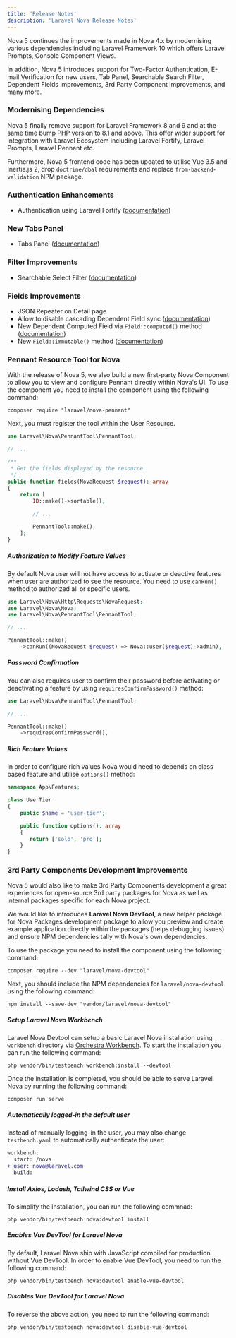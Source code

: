 ```yaml
---
title: 'Release Notes'
description: 'Laravel Nova Release Notes'
---
```


Nova 5 continues the improvements made in Nova 4.x by modernising various dependencies including Laravel Framework 10 which offers Laravel Prompts, Console Component Views.

In addition, Nova 5 introduces support for Two-Factor Authentication, E-mail Verification for new users, Tab Panel, Searchable Search Filter, Dependent Fields improvements, 3rd Party Component improvements, and many more.

### Modernising Dependencies

Nova 5 finally remove support for Laravel Framework 8 and 9 and at the same time bump PHP version to 8.1 and above. This offer wider support for integration with Laravel Ecosystem including Laravel Fortify, Laravel Prompts, Laravel Pennant etc.

Furthermore, Nova 5 frontend code has been updated to utilise Vue 3.5 and Inertia.js 2, drop `doctrine/dbal` requirements and replace `from-backend-validation` NPM package.

### Authentication Enhancements

* Authentication using Laravel Fortify ([documentation](./installation#authentication-and-security))

### New Tabs Panel

* Tabs Panel ([documentation](./resources/panels#tabs))

### Filter Improvements

* Searchable Select Filter ([documentation](./filters/registering-filters#searchable-select-filter))

### Fields Improvements

* JSON Repeater on Detail page
* Allow to disable cascading Dependent Field sync ([documentation](./resources/dependent-fields#disable-cascading-dependent-field-sync-event))
* New Dependent Computed Field via `Field::computed()` method ([documentation](./resources/dependent-fields#dependable-computed-fields))
* New `Field::immutable()` method ([documentation](./resources/fields#immutable-fields))

### Pennant Resource Tool for Nova

With the release of Nova 5, we also build a new first-party Nova Component to allow you to view and configure Pennant directly within Nova's UI. To use the component you need to install the component using the following command:

```shell
composer require "laravel/nova-pennant"
```

Next, you must register the tool within the User Resource.

```php app/Nova/User.php {1,15}
use Laravel\Nova\PennantTool\PennantTool;

// ...

/**
 * Get the fields displayed by the resource.
 */
public function fields(NovaRequest $request): array
{
    return [
        ID::make()->sortable(),

        // ...

        PennantTool::make(),
    ];
}
```

##### Authorization to Modify Feature Values

By default Nova user will not have access to activate or deactive features when user are authorized to see the resource. You need to use `canRun()` method to authorized all or specific users.

```php app/Nova/User.php {8}
use Laravel\Nova\Http\Requests\NovaRequest;
use Laravel\Nova\Nova;
use Laravel\Nova\PennantTool\PennantTool;

// ...

PennantTool::make()
    ->canRun((NovaRequest $request) => Nova::user($request)->admin),
```

##### Password Confirmation

You can also requires user to confirm their password before activating or deactivating a feature by using `requiresConfirmPassword()` method:

```php app/Nova/User.php {6}
use Laravel\Nova\PennantTool\PennantTool;

// ...

PennantTool::make()
    ->requiresConfirmPassword(),
```

##### Rich Feature Values

In order to configure rich values Nova would need to depends on class based feature and utilise `options()` method:

```php app/Features/UserTier.php {7-10}
namespace App\Features;

class UserTier 
{
    public $name = 'user-tier';

    public function options(): array 
    {
       return ['solo', 'pro'];
    }
}
```

### 3rd Party Components Development Improvements

Nova 5 would also like to make 3rd Party Components development a great experiences for open-source 3rd party packages for Nova as well as internal packages specific for each Nova project.

We would like to introduces **Laravel Nova DevTool**, a new helper package for Nova Packages development package to allow you preview and create example application directly within the packages (helps debugging issues) and ensure NPM dependencies tally with Nova's own dependencies.

To use the package you need to install the component using the following command:

```shell
composer require --dev "laravel/nova-devtool"
```

Next, you should include the NPM dependencies for `laravel/nova-devtool` using the following command:

```shell
npm install --save-dev "vendor/laravel/nova-devtool"
```

##### Setup Laravel Nova Workbench

Laravel Nova Devtool can setup a basic Laravel Nova installation using `workbench` directory via [Orchestra Workbench](https://github.com/orchestral/workbench). To start the installation you can run the following command:

```shell
php vendor/bin/testbench workbench:install --devtool
```

Once the installation is completed, you should be able to serve Laravel Nova by running the following command:

```shell
composer run serve
```

##### Automatically logged-in the default user

Instead of manually logging-in the user, you may also change `testbench.yaml` to automatically authenticate the user:

```diff testbench.yaml
workbench:
  start: /nova
+ user: nova@laravel.com
  build:
```

##### Install Axios, Lodash, Tailwind CSS or Vue

To simplify the installation, you can run the following commnad:

```shell
php vendor/bin/testbench nova:devtool install
```

##### Enables Vue DevTool for Laravel Nova

By default, Laravel Nova ship with JavaScript compiled for production without Vue DevTool. In order to enable Vue DevTool, you need to run the following command:

```shell
php vendor/bin/testbench nova:devtool enable-vue-devtool
```

##### Disables Vue DevTool for Laravel Nova

To reverse the above action, you need to run the following command:

```shell
php vendor/bin/testbench nova:devtool disable-vue-devtool
```
